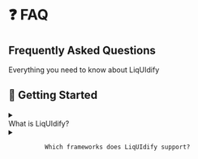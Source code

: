 
# ❓ FAQ

<div className="liquid-glass rounded-3xl p-6 my-8 border border-blue-200/30">
  <div className="flex items-center gap-3 mb-4">
    <div className="w-12 h-12 ios-logo apple-gradient flex items-center justify-center">
      <HelpCircle className="w-6 h-6 text-white" />
    </div>
    <div>
      <h2 className="text-2xl font-bold text-foreground hero-text">Frequently Asked Questions</h2>
      <p className="text-foreground/70 body-text">Everything you need to know about LiqUIdify</p>
    </div>
  </div>
</div>

## 🚀 Getting Started

<div className="space-y-4 my-8">
  <div className="liquid-glass rounded-2xl overflow-hidden">
    <details className="group">
      <summary className="flex items-center justify-between cursor-pointer p-6 hover:bg-white/5 transition-colors">
        <div className="flex items-center gap-3">
          <Package className="w-5 h-5 text-blue-500" />
          <span className="text-lg font-medium text-foreground">What is LiqUIdify?</span>
        </div>
        <ChevronDown className="w-5 h-5 text-foreground/60 group-open:rotate-180 transition-transform" />
      </summary>
      <div className="px-6 pb-6 text-foreground/80 body-text">
        LiqUIdify is a modern React component library featuring beautiful glassmorphism effects, fluid animations, and Apple-inspired design aesthetics. It provides a comprehensive set of UI components that are accessible, performant, and easy to customize.
      </div>
    </details>
  </div>

  <div className="liquid-glass rounded-2xl overflow-hidden">
    <details className="group">
      <summary className="flex items-center justify-between cursor-pointer p-6 hover:bg-white/5 transition-colors">
        <div className="flex items-center gap-3">
          <Code className="w-5 h-5 text-green-500" />
          <span className="text-lg font-medium text-foreground">Which frameworks does LiqUIdify support?</span>
        </div>
        <ChevronDown className="w-5 h-5 text-foreground/60 group-open:rotate-180 transition-transform" />
      </summary>
      <div className="px-6 pb-6 text-foreground/80 body-text">
        LiqUIdify is built for React 18+ and works seamlessly with:
        - Next.js 13+
        - Remix
        - Vite
        - Create React App
        - Gatsby
        
        We also provide full TypeScript support out of the box.
      </div>
    </details>
  </div>

  <div className="liquid-glass rounded-2xl overflow-hidden">
    <details className="group">
      <summary className="flex items-center justify-between cursor-pointer p-6 hover:bg-white/5 transition-colors">
        <div className="flex items-center gap-3">
          <Terminal className="w-5 h-5 text-purple-500" />
          <span className="text-lg font-medium text-foreground">How do I install LiqUIdify?</span>
        </div>
        <ChevronDown className="w-5 h-5 text-foreground/60 group-open:rotate-180 transition-transform" />
      </summary>
      <div className="px-6 pb-6 text-foreground/80 body-text">
        Install LiqUIdify using your preferred package manager:
        
        ```bash
        npm install liquidify
        # or
        yarn add liquidify
        # or
        pnpm add liquidify
        ```
        
        Then wrap your app with the ThemeProvider:
        
        ```tsx
        import { ThemeProvider } from 'liquidify';
        
        function App() {
          return (
            <ThemeProvider>
              {/* Your app content */}
            </ThemeProvider>
          );
        }
        ```
      </div>
    </details>
  </div>
</div>

## 🎨 Styling & Theming

<div className="space-y-4 my-8">
  <div className="liquid-glass rounded-2xl overflow-hidden">
    <details className="group">
      <summary className="flex items-center justify-between cursor-pointer p-6 hover:bg-white/5 transition-colors">
        <div className="flex items-center gap-3">
          <Palette className="w-5 h-5 text-pink-500" />
          <span className="text-lg font-medium text-foreground">Can I customize the glassmorphism effects?</span>
        </div>
        <ChevronDown className="w-5 h-5 text-foreground/60 group-open:rotate-180 transition-transform" />
      </summary>
      <div className="px-6 pb-6 text-foreground/80 body-text">
        Yes! You can customize all glassmorphism effects through CSS variables:
        
        ```css
        :root {
          --glass-opacity: 0.1;
          --glass-blur: 20px;
          --glass-border-opacity: 0.2;
          --glass-shadow: 0 8px 32px rgba(0, 0, 0, 0.1);
        }
        ```
        
        You can also use different glass variants on components:
        - `default` - Standard glass effect
        - `subtle` - Light glass effect
        - `strong` - Heavy glass effect
      </div>
    </details>
  </div>

  <div className="liquid-glass rounded-2xl overflow-hidden">
    <details className="group">
      <summary className="flex items-center justify-between cursor-pointer p-6 hover:bg-white/5 transition-colors">
        <div className="flex items-center gap-3">
          <Globe className="w-5 h-5 text-cyan-500" />
          <span className="text-lg font-medium text-foreground">Does LiqUIdify support dark mode?</span>
        </div>
        <ChevronDown className="w-5 h-5 text-foreground/60 group-open:rotate-180 transition-transform" />
      </summary>
      <div className="px-6 pb-6 text-foreground/80 body-text">
        Yes! LiqUIdify has built-in dark mode support with three options:
        - `light` - Always light theme
        - `dark` - Always dark theme
        - `system` - Follows system preference
        
        Use the `useTheme` hook to control theme:
        ```tsx
        const { theme, setTheme, toggleTheme } = useTheme();
        ```
      </div>
    </details>
  </div>

  <div className="liquid-glass rounded-2xl overflow-hidden">
    <details className="group">
      <summary className="flex items-center justify-between cursor-pointer p-6 hover:bg-white/5 transition-colors">
        <div className="flex items-center gap-3">
          <Zap className="w-5 h-5 text-yellow-500" />
          <span className="text-lg font-medium text-foreground">Can I use my own CSS framework alongside LiqUIdify?</span>
        </div>
        <ChevronDown className="w-5 h-5 text-foreground/60 group-open:rotate-180 transition-transform" />
      </summary>
      <div className="px-6 pb-6 text-foreground/80 body-text">
        Absolutely! LiqUIdify works great with:
        - Tailwind CSS (recommended)
        - CSS Modules
        - Styled Components
        - Emotion
        - Plain CSS
        
        All components accept `className` props for custom styling.
      </div>
    </details>
  </div>
</div>

## 🛠️ Technical Questions

<div className="space-y-4 my-8">
  <div className="liquid-glass rounded-2xl overflow-hidden">
    <details className="group">
      <summary className="flex items-center justify-between cursor-pointer p-6 hover:bg-white/5 transition-colors">
        <div className="flex items-center gap-3">
          <Shield className="w-5 h-5 text-red-500" />
          <span className="text-lg font-medium text-foreground">Is LiqUIdify accessible?</span>
        </div>
        <ChevronDown className="w-5 h-5 text-foreground/60 group-open:rotate-180 transition-transform" />
      </summary>
      <div className="px-6 pb-6 text-foreground/80 body-text">
        Yes! All LiqUIdify components are built with accessibility in mind:
        - WCAG 2.1 AA compliant
        - Full keyboard navigation support
        - Proper ARIA attributes
        - Screen reader friendly
        - Focus management
        - High contrast mode support
        
        We regularly test with assistive technologies to ensure compatibility.
      </div>
    </details>
  </div>

  <div className="liquid-glass rounded-2xl overflow-hidden">
    <details className="group">
      <summary className="flex items-center justify-between cursor-pointer p-6 hover:bg-white/5 transition-colors">
        <div className="flex items-center gap-3">
          <Zap className="w-5 h-5 text-orange-500" />
          <span className="text-lg font-medium text-foreground">What about performance?</span>
        </div>
        <ChevronDown className="w-5 h-5 text-foreground/60 group-open:rotate-180 transition-transform" />
      </summary>
      <div className="px-6 pb-6 text-foreground/80 body-text">
        LiqUIdify is optimized for performance:
        - Tree-shakeable exports (only import what you use)
        - Lazy loading support
        - Minimal runtime overhead
        - CSS-in-JS free (uses CSS modules)
        - Bundle size: ~45KB gzipped (full library)
        - Individual components: 2-5KB each
        
        We use modern build tools to ensure optimal bundle sizes.
      </div>
    </details>
  </div>

  <div className="liquid-glass rounded-2xl overflow-hidden">
    <details className="group">
      <summary className="flex items-center justify-between cursor-pointer p-6 hover:bg-white/5 transition-colors">
        <div className="flex items-center gap-3">
          <Package className="w-5 h-5 text-indigo-500" />
          <span className="text-lg font-medium text-foreground">Does LiqUIdify support SSR?</span>
        </div>
        <ChevronDown className="w-5 h-5 text-foreground/60 group-open:rotate-180 transition-transform" />
      </summary>
      <div className="px-6 pb-6 text-foreground/80 body-text">
        Yes! LiqUIdify fully supports Server-Side Rendering:
        - Works out of the box with Next.js
        - No hydration mismatches
        - Proper CSS extraction
        - Theme persistence across client/server
        
        For Next.js App Router, we provide client components where needed.
      </div>
    </details>
  </div>
</div>

## 💼 Business & Licensing

<div className="space-y-4 my-8">
  <div className="liquid-glass rounded-2xl overflow-hidden">
    <details className="group">
      <summary className="flex items-center justify-between cursor-pointer p-6 hover:bg-white/5 transition-colors">
        <div className="flex items-center gap-3">
          <Heart className="w-5 h-5 text-red-500" />
          <span className="text-lg font-medium text-foreground">Is LiqUIdify free to use?</span>
        </div>
        <ChevronDown className="w-5 h-5 text-foreground/60 group-open:rotate-180 transition-transform" />
      </summary>
      <div className="px-6 pb-6 text-foreground/80 body-text">
        Yes! LiqUIdify is completely free and open source under the MIT license. You can use it in:
        - Personal projects
        - Commercial applications
        - Client work
        - Open source projects
        
        No attribution required (though appreciated!).
      </div>
    </details>
  </div>

  <div className="liquid-glass rounded-2xl overflow-hidden">
    <details className="group">
      <summary className="flex items-center justify-between cursor-pointer p-6 hover:bg-white/5 transition-colors">
        <div className="flex items-center gap-3">
          <Shield className="w-5 h-5 text-green-500" />
          <span className="text-lg font-medium text-foreground">Can I use LiqUIdify in production?</span>
        </div>
        <ChevronDown className="w-5 h-5 text-foreground/60 group-open:rotate-180 transition-transform" />
      </summary>
      <div className="px-6 pb-6 text-foreground/80 body-text">
        Absolutely! LiqUIdify is production-ready:
        - Stable API (following semver)
        - Comprehensive test coverage
        - Used by companies worldwide
        - Regular updates and bug fixes
        - Active community support
        
        We recommend staying on the latest version for best experience.
      </div>
    </details>
  </div>
</div>

## 🤝 Support & Community

<div className="space-y-4 my-8">
  <div className="liquid-glass rounded-2xl overflow-hidden">
    <details className="group">
      <summary className="flex items-center justify-between cursor-pointer p-6 hover:bg-white/5 transition-colors">
        <div className="flex items-center gap-3">
          <Heart className="w-5 h-5 text-purple-500" />
          <span className="text-lg font-medium text-foreground">How can I contribute?</span>
        </div>
        <ChevronDown className="w-5 h-5 text-foreground/60 group-open:rotate-180 transition-transform" />
      </summary>
      <div className="px-6 pb-6 text-foreground/80 body-text">
        We love contributions! Here's how you can help:
        - Report bugs or request features on GitHub
        - Submit pull requests
        - Improve documentation
        - Share your projects using LiqUIdify
        - Help others in our GitHub community
        - Star the repo to show support
        
        Check our [Contributing Guide](/contributing) for details.
      </div>
    </details>
  </div>

  <div className="liquid-glass rounded-2xl overflow-hidden">
    <details className="group">
      <summary className="flex items-center justify-between cursor-pointer p-6 hover:bg-white/5 transition-colors">
        <div className="flex items-center gap-3">
          <Globe className="w-5 h-5 text-blue-500" />
          <span className="text-lg font-medium text-foreground">Where can I get help?</span>
        </div>
        <ChevronDown className="w-5 h-5 text-foreground/60 group-open:rotate-180 transition-transform" />
      </summary>
      <div className="px-6 pb-6 text-foreground/80 body-text">
        Multiple channels for support:
        - 📚 [Documentation](/getting-started) - Comprehensive guides
        - 💬 [GitHub Issues](https://github.com/tuliocunha23/liquidui/issues) - Community help
        - 🐛 [GitHub Issues](https://github.com/tuliocunha23/liquidui/issues) - Bug reports
        - 🐦 [Twitter](https://twitter.com/liquidui) - Updates and tips
        - 📧 Email: support@liquidui.dev
      </div>
    </details>
  </div>
</div>

<div className="liquid-glass rounded-3xl p-8 mt-12 text-center">
  <h3 className="text-2xl font-bold mb-4 hero-text">Still have questions?</h3>
  <p className="text-foreground/70 mb-6 body-text">
    Can't find what you're looking for? Our community is here to help!
  </p>
  <div className="flex gap-4 justify-center">
    <a href="https://github.com/tuliocunha23/liquidui/issues" className="glass-button-primary px-6 py-3 rounded-2xl hover:scale-105 transition-all duration-300">
      Open Issue
    </a>
    <a href="https://github.com/tuliocunha23/liquidui/discussions" className="glass-button px-6 py-3 rounded-2xl hover:scale-105 transition-all duration-300">
      Start Discussion
    </a>
  </div>
</div>